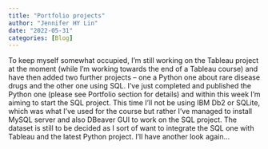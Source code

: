 ```yaml
---
title: "Portfolio projects"
author: "Jennifer HY Lin"
date: "2022-05-31"
categories: [Blog]
---
```

To keep myself somewhat occupied, I’m still working on the Tableau project at the moment (while I’m working towards the end of a Tableau course) and have then added two further projects – one a Python one about rare disease drugs and the other one using SQL. I’ve just completed and published the Python one (please see Portfolio section for details) and within this week I’m aiming to start the SQL project. This time I’ll not be using IBM Db2 or SQLite, which was what I’ve used for the course but rather I’ve managed to install MySQL server and also DBeaver GUI to work on the SQL project. The dataset is still to be decided as I sort of want to integrate the SQL one with Tableau and the latest Python project. I’ll have another look again…